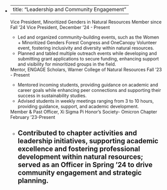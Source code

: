 -   <div>

    ---
    title: "Leadership and Community Engagement"
    ---

    Vice President, Minoritized Genders in Natural Resources 
    Member since Fall ‘24
    Vice President, December ‘24 - Present 
    - Led and organized community-building events, such as the Women + Minoritized Genders Forest Congress and OneCanopy Volunteer event, fostering inclusivity and diversity within natural resources. 
    - Planned and tabled multiple outreach events while developing and submitting grant applications to secure funding, enhancing support and visibility for minoritized groups in the field.

    Mentor, ENGAGE Scholars, Warner College of Natural Resources 
    Fall ‘23 - Present 
    - Mentored incoming students, providing guidance on academic and career goals while enhancing peer connections and supporting their success in sustainability studies. 
    - Advised students in weekly meetings ranging from 3 to 10 hours, providing guidance, support, and academic development.

    Member & Past Officer, Xi Sigma Pi Honor’s Society- Omicron Chapter 
    February ‘23-Present 
    - Contributed to chapter activities and leadership initiatives, supporting academic excellence and fostering professional development within natural resources; served as an Officer in Spring ‘24 to drive community engagement and strategic planning.
    ---

    </div>

